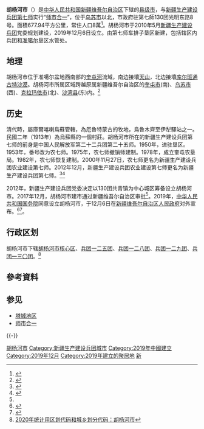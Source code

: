 {{noteTA
|G1=Unit
}}
{{Infobox China County
|county          = 胡杨河市
|Photo           = {{location map|China Xinjiang Northern|coordinates={{coord| 44|41|33|N|84|49|30|E|type:landmark|display=title}}|label=胡楊河市|caption=胡楊河市在新疆的位置}}
|imagesize       = 200px
|Photoname       = 位置圖
|Belong          = [[新疆维吾尔自治区|新疆维吾尔自治区]]<br>[[新疆生产建设兵团|新疆生产建设兵团]][[新疆生产建设兵团第七师|第七师]]
|Types           = [[县级市|县级市]]
|admincode       = 659010
|founded         = 2019年12月6日
|neighbor        = <!-- 毗邻 -->
|seat            = 新疆生产建设兵团第七师130团光明东路8号
|officerTitle    = <!-- 官衔（默认为“区长”） -->
|officer         = <!-- 首长/区长名字 -->
|officerTitle2   = <!-- 官衔2 -->
|officer2        = <!-- 首长名字2 -->
|division        = <!-- 乡级区划数 -->
|town            = <!-- 镇数 -->
|township        = <!-- 乡数 -->
|subdistrict     = <!-- 街道数 -->
<!-- 地理 -->
|coordinate      = <!-- 经纬度 -->
|area_total      = 677.94
|area_urban      = <!-- 市区总面积（勿带单位：平方千米） -->
|area land       = <!-- 陆地面积 -->
|area hilly      = <!-- 山地面积 -->  
|area flat       = <!-- 平坦地面积 -->    
|area water      = <!-- 内陆水域面积 -->
|elevation       = <!-- 海拔 -->
|climate         = <!-- 气候类型 -->
|temperature_mean= <!-- 年平均气温 -->
|Precipitation   = <!-- 年降水量 -->
|Sunshine hrs    = <!-- 年日照时数 -->
<!-- 人口及经济 -->
|census yr       = <!-- 总人口统计年份 -->
|population_total= 8
|Housepop        = <!-- 户籍人口 -->
|Repop           = <!-- 常住人口 -->
|GDP             = <!-- 国内生产总值（勿带单位：元人民币） -->
|GDPPC           = <!-- 人均GDP（勿带单位：元人民币） -->
|GDP as of       = <!-- GDP统计年份 -->
|language        = [[漢語|漢語]]、[[維吾爾語|維吾爾語]]
<!-- 其他 -->
|time_zone       = 计时：UTC+8（[[UTC+08:00|东八区]]）<br />地理位置：UTC+6（[[UTC+06:00|东六区]]）
|post code       = 834034
|phone code      = <!-- 电话区号（勿加冠码：0） -->
|carlicense      = <!-- 车牌首号 -->
|web             = www.nqs.gov.cn
|web_title       = 兵团第七师门户网站
|footnotes       = <!-- 脚注 -->
}}
'''胡杨河市'''（{{lang-ug|ug=خۇياڭخې شەھىرى|lat=Xuyangxé Shehiri}}）是[[中华人民共和国|中华人民共和国]][[新疆维吾尔自治区|新疆维吾尔自治区]]下辖的[[县级市|县级市]]，与[[新疆生产建设兵团第七师|新疆生产建设兵团第七师]]实行“[[师市合一|师市合一]]”，位于[[乌苏市|乌苏市]]以北，市政府驻第七師130团光明东路8号。面積677.94平方公里，常住人口8萬<ref>{{cite web|url=http://xzqh.mca.gov.cn/defaultQuery?shengji=%D0%C2%BD%AE%CE%AC%CE%E1%B6%FB%D7%D4%D6%CE%C7%F8(%D0%C2)&diji=-1&xianji=-1|title=全国行政区划信息查询平台|access-date=2020-03-31|publisher=[[中华人民共和国民政部|中华人民共和国民政部]]}}</ref>。胡杨河市于2010年5月[[新疆生产建设兵团|新疆生产建设兵团]]党委规划建设，2019年12月6日设立。由第七师车排子垦区新建，包括辖区内兵团和[[准噶尔盆地|准噶尔]]垦区水管处。

== 地理 ==
胡杨河市位于准噶尔盆地西南部的[[奎屯河|奎屯河]]流域，南边接壤[[天山|天山]]，北边接壤[[库尔班通古特沙漠|库尔班通古特沙漠]]。胡杨河市所属区域跨越原属新疆维吾尔自治区的[[奎屯市|奎屯市]](南)、[[乌苏市|乌苏市]](西)、[[克拉玛依市|克拉玛依市]](北)、[[沙湾县|沙湾县]](东)内。<ref name=thepaper>{{Cite web|title=新疆兵团第七师拟建胡杨河市近况：城市建设已初具规模|url=https://www.thepaper.cn/newsDetail_forward_4485389|accessdate=2019-09-21|date=2019-09-21|author=钟煜豪|work=澎湃新闻|archive-url=https://web.archive.org/web/20191208123057/https://www.thepaper.cn/newsDetail_forward_4485389|archive-date=2019-12-08|dead-url=no}}</ref>

== 历史 ==
清代時，屬庫爾喀喇烏蘇管轄，為厄魯特蒙古的牧地，烏魯木齊至伊犁驛站之一。民國二年（1913年）為烏蘇縣的一個村莊。胡杨河市所在的新疆生产建设兵团第七师的前身是中国人民解放军第二十二兵团第二十五师。1950年，进驻垦区。1953年，番号改为农七师。1975年，农七师撤销师建制。1978年，成立奎屯农垦局。1982年，农七师恢复建制。2000年11月27日，农七师更名为新疆生产建设兵团农业建设第七师。2012年12月，新疆生产建设兵团农业建设第七师更名为新疆生产建设兵团第七师。<ref>{{Cite web|title=【重磅消息】自治区人民政府发布：新疆将再添一座县级市！|url=http://m.sohu.com/a/359045592_120052611|author=关注昌吉|work=搜狐|access-date=2019-12-09|archive-url=https://web.archive.org/web/20191209050605/http://m.sohu.com/a/359045592_120052611|archive-date=2019-12-09|dead-url=yes}}</ref><ref name=news.sohu>{{Cite web|title=刚刚，新疆又多了一座兵团城市|url=http://news.sohu.com/a/359447979_440288|author=地球知识局|work=搜狐|access-date=2019-12-13|archive-url=https://web.archive.org/web/20191211035133/http://news.sohu.com/a/359447979_440288|archive-date=2019-12-11|dead-url=yes}}</ref>

2012年，新疆生产建设兵团党委决定以130团共青镇为中心城区筹备设立胡杨河市。2017年12月，胡杨河市建市通过新疆维吾尔自治区审批<ref name=news.sohu/>。2019年，[[中华人民共和国国务院|中华人民共和国国务院]]同意设立胡杨河市，于12月6日在[[新疆维吾尔自治区人民政府|新疆维吾尔自治区人民政府]]对外宣布。<ref>{{Cite web|title=新疆维吾尔自治区新增一座县级市：胡杨河市|url=http://www.thepaper.cn/newsDetail_forward_5172944|accessdate=2019-12-07|date=2019-12-07|author=钟煜豪|work=澎湃新闻|archive-url=https://web.archive.org/web/20191207160703/http://www.thepaper.cn/newsDetail_forward_5172944|archive-date=2019-12-07|dead-url=no}}</ref><ref>{{Cite web|title=国务院批准设立县级胡杨河市|url=http://www.xinjiang.gov.cn/xinjiang/tzgg/201912/9711f6f4653841d1acf7eb22e10de736.shtml|accessdate=2019-12-07|work=新疆维吾尔自治区人民政府}}</ref>。

== 行政区划 ==
胡杨河市下辖[[胡杨河市核心区|胡杨河市核心区]]、[[新疆生产建设兵团第七师一二五团|兵团一二五团]]、[[新疆生产建设兵团第七师一二八团|兵团一二八团]]、[[新疆生产建设兵团第七师一二九团|兵团一二九团]]、[[新疆生产建设兵团第七师一三〇团|兵团一三〇团]]。<ref>[http://www.stats.gov.cn/tjsj/tjbz/tjyqhdmhcxhfdm/2020/65/90/659010.html 2020年统计用区划代码和城乡划分代码：胡杨河市]</ref>

== 參考資料 ==
{{reflist}}

== 参见 ==
* [[塔城地区|塔城地区]]
* [[师市合一|师市合一]]
{{-}}
{{新疆生产建设兵团第七师}}
{{新疆生产建设兵团}}
{{新疆行政区划}}

[[Category:胡杨河市|]]
[[Category:新疆生产建设兵团城市|Category:新疆生产建设兵团城市]]
[[Category:2019年中國建立|Category:2019年中國建立]]
[[Category:2019年12月|Category:2019年12月]]
[[Category:2019年建立的聚居地|Category:2019年建立的聚居地]]
[[Category:省直辖县级市|新]]